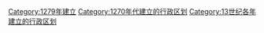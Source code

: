 {{Cat topic in year| topic=建立的行政区划|year=1279}}
[[Category:1279年建立|Category:1279年建立]]
[[Category:1270年代建立的行政区划|Category:1270年代建立的行政区划]]
[[Category:13世纪各年建立的行政区划|Category:13世纪各年建立的行政区划]]